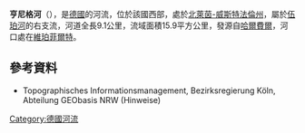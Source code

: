 {{Coord|51|7|19.3|N|7|24|30.2|E|display=title}}

'''亨尼格河'''（{{lang-de|Hönnige}}），是[[德國|德國]]的河流，位於該國西部，處於[[北萊茵-威斯特法倫州|北萊茵-威斯特法倫州]]，屬於[[伍珀河|伍珀河]]的右支流，河道全長9.1公里，流域面積15.9平方公里，發源自[[哈爾費爾|哈爾費爾]]，河口處在[[維珀菲爾特|維珀菲爾特]]。

==參考資料==
* Topographisches Informationsmanagement, Bezirksregierung Köln, Abteilung GEObasis NRW (Hinweise)

{{Germany-geo-stub}}
[[Category:德國河流|Category:德國河流]]
